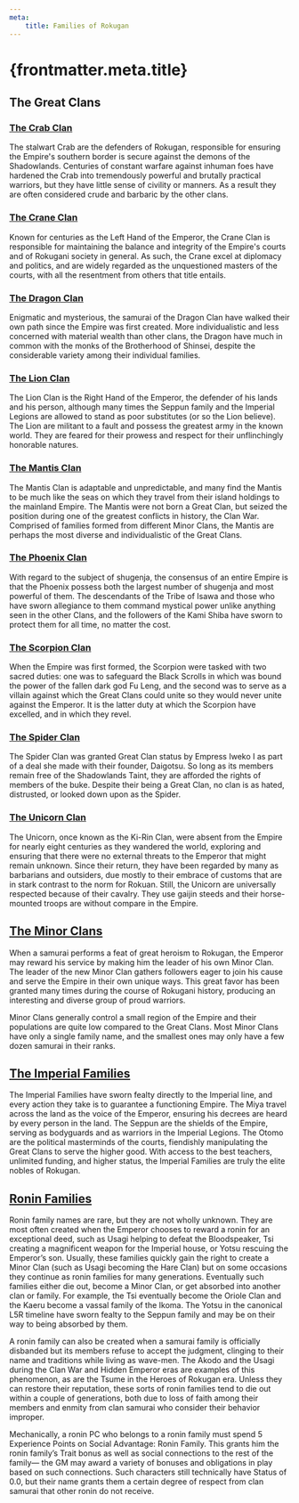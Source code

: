 ```yaml
---
meta:
    title: Families of Rokugan
---
```

# {frontmatter.meta.title}

## <span>The Great Clans</span>

### <span><a href="/fcrab">The Crab Clan</a></span>

The stalwart Crab are the defenders of Rokugan, responsible for ensuring the Empire's southern border is secure against the demons of the Shadowlands. Centuries of constant warfare against inhuman foes have hardened the Crab into tremendously powerful and brutally practical warriors, but they have little sense of civility or manners. As a result they are often considered crude and barbaric by the other clans.

### <span><a href="/fcrane">The Crane Clan</a></span>

Known for centuries as the Left Hand of the Emperor, the Crane Clan is responsible for maintaining the balance and integrity of the Empire's courts and of Rokugani society in general. As such, the Crane excel at diplomacy and politics, and are widely regarded as the unquestioned masters of the courts, with all the resentment from others that title entails.

### <span><a href="/fdragon">The Dragon Clan</a></span>

Enigmatic and mysterious, the samurai of the Dragon Clan have walked their own path since the Empire was first created. More individualistic and less concerned with material wealth than other clans, the Dragon have much in common with the monks of the Brotherhood of Shinsei, despite the considerable variety among their individual families.

### <span><a href="/flion">The Lion Clan</a></span>

The Lion Clan is the Right Hand of the Emperor, the defender of his lands and his person, although many times the Seppun family and the Imperial Legions are allowed to stand as poor substitutes (or so the Lion believe). The Lion are militant to a fault and possess the greatest army in the known world. They are feared for their prowess and respect for their unflinchingly honorable natures.

### <span><a href="/fmantis">The Mantis Clan</a></span>

The Mantis Clan is adaptable and unpredictable, and many find the Mantis to be much like the seas on which they travel from their island holdings to the mainland Empire. The Mantis were not born a Great Clan, but seized the position during one of the greatest conflicts in history, the Clan War. Comprised of families formed from different Minor Clans, the Mantis are perhaps the most diverse and individualistic of the Great Clans.

### <span><a href="/fphoenix">The Phoenix Clan</a></span>

With regard to the subject of shugenja, the consensus of an entire Empire is that the Phoenix possess both the largest number of shugenja and most powerful of them. The descendants of the Tribe of Isawa and those who have sworn allegiance to them command mystical power unlike anything seen in the other Clans, and the followers of the Kami Shiba have sworn to protect them for all time, no matter the cost.

### <span><a href="/fscorpion">The Scorpion Clan</a></span>

When the Empire was first formed, the Scorpion were tasked with two sacred duties: one was to safeguard the Black Scrolls in which was bound the power of the fallen dark god Fu Leng, and the second was to serve as a villain against which the Great Clans could unite so they would never unite against the Emperor. It is the latter duty at which the Scorpion have excelled, and in which they revel.

### <span><a href="/fspider">The Spider Clan</a></span>

The Spider Clan was granted Great Clan status by Empress Iweko I as part of a deal she made with their founder, Daigotsu. So long as its members remain free of the Shadowlands Taint, they are afforded the rights of members of the buke. Despite their being a Great Clan, no clan is as hated, distrusted, or looked down upon as the Spider.

### <span><a href="/funicorn">The Unicorn Clan</a></span>

The Unicorn, once known as the Ki-Rin Clan, were absent from the Empire for nearly eight centuries as they wandered the world, exploring and ensuring that there were no external threats to the Emperor that might remain unknown. Since their return, they have been regarded by many as barbarians and outsiders, due mostly to their embrace of customs that are in stark contrast to the norm for Rokuan. Still, the Unicorn are universally respected because of their cavalry. They use gaijin steeds and their horse-mounted troops are without compare in the Empire.

## <span><a href="/fminor">The Minor Clans</a></span>

When a samurai performs a feat of great heroism to Rokugan, the Emperor may reward his service by making him the leader of his own Minor Clan. The leader of the new Minor Clan gathers followers eager to join his cause and serve the Empire in their own unique ways. This great favor has been granted many times during the course of Rokugani history, producing an interesting and diverse group of proud warriors.

Minor Clans generally control a small region of the Empire and their populations are quite low compared to the Great Clans. Most Minor Clans have only a single family name, and the smallest ones may only have a few dozen samurai in their ranks.

## <span><a href="/fimperial">The Imperial Families</a></span>

The Imperial Families have sworn fealty directly to the Imperial line, and every action they take is to guarantee a functioning Empire. The Miya travel across the land as the voice of the Emperor, ensuring his decrees are heard by every person in the land. The Seppun are the shields of the Empire, serving as bodyguards and as warriors in the Imperial Legions. The Otomo are the political masterminds of the courts, fiendishly manipulating the Great Clans to serve the higher good. With access to the best teachers, unlimited funding, and higher status, the Imperial Families are truly the elite nobles of Rokugan.

## <span><a href="/fronin">Ronin Families</a></span>

Ronin family names are rare, but they are not wholly unknown. They are most often created when the Emperor chooses to reward a ronin for an exceptional deed, such as Usagi helping to defeat the Bloodspeaker, Tsi creating a magnificent weapon for the Imperial house, or Yotsu rescuing the Emperor’s son. Usually, these families quickly gain the right to create a Minor Clan (such as Usagi becoming the Hare Clan) but on some occasions they continue as ronin families for many generations. Eventually such families either die out, become a Minor Clan, or get absorbed into another clan or family. For example, the Tsi eventually become the Oriole Clan and the Kaeru become a vassal family of the Ikoma. The Yotsu in the canonical L5R timeline have sworn fealty to the Seppun family and may be on their way to being absorbed by them.

A ronin family can also be created when a samurai family is officially disbanded but its members refuse to accept the judgment, clinging to their name and traditions while living as wave-men. The Akodo and the Usagi during the Clan War and Hidden Emperor eras are examples of this phenomenon, as are the Tsume in the Heroes of Rokugan era. Unless they can restore their reputation, these sorts of ronin families tend to die out within a couple of generations, both due to loss of faith among their members and enmity from clan samurai who consider their behavior improper.

Mechanically, a ronin PC who belongs to a ronin family must spend 5 Experience Points on Social Advantage: Ronin Family. This grants him the ronin family’s Trait bonus as well as social connections to the rest of the family— the GM may award a variety of bonuses and obligations in play based on such connections. Such characters still technically have Status of 0.0, but their name grants them a certain degree of respect from clan samurai that other ronin do not receive.

